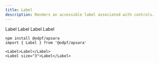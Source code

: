 ```yaml
---
title: Label
description: Renders an accessible label associated with controls.
---
```


<Preview>
  <Flex
    css={{
      flexDirection: "column",
      alignItems: "center",
      gap: "$3",
    }}
  >
  <Label>Label</Label>
  <Label size="3">Label</Label>
  <Label size="4">Label</Label>
  <Label size="5">Label</Label>
  </Flex>
</Preview>


```tsx outline=true
npm install @odpf/apsara
import { Label } from '@odpf/apsara'

<Label>Label</Label>
<Label size="3">Label</Label>
```
